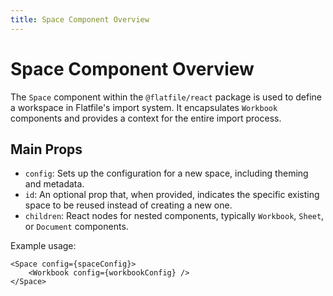 ```yaml
---
title: Space Component Overview
---
```


# Space Component Overview

The `Space` component within the `@flatfile/react` package is used to define a workspace in Flatfile's import system. It encapsulates `Workbook` components and provides a context for the entire import process.

## Main Props

- `config`: Sets up the configuration for a new space, including theming and metadata.
- `id`: An optional prop that, when provided, indicates the specific existing space to be reused instead of creating a new one.
- `children`: React nodes for nested components, typically `Workbook`, `Sheet`, or `Document` components.

Example usage:

```tsx
<Space config={spaceConfig}>
    <Workbook config={workbookConfig} />
</Space>
```